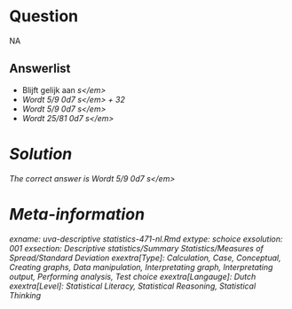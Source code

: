 Question
========

NA

Answerlist
----------
* Blijft gelijk aan <em>s<\/em>
* Wordt 5\/9 \u00d7 <em>s<\/em> + 32
* Wordt 5\/9 \u00d7 <em>s<\/em>
* Wordt 25\/81 \u00d7 <em>s<\/em>

Solution
========

The correct answer is  Wordt 5\/9 \u00d7 <em>s<\/em> 

Meta-information
================
exname: uva-descriptive statistics-471-nl.Rmd 
extype: schoice 
exsolution: 001 
exsection: Descriptive statistics/Summary Statistics/Measures of Spread/Standard Deviation
exextra[Type]: Calculation, Case, Conceptual, Creating graphs, Data manipulation, Interpretating graph, Interpretating output, Performing analysis, Test choice 
exextra[Langauge]: Dutch 
exextra[Level]: Statistical Literacy, Statistical Reasoning, Statistical Thinking 
